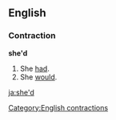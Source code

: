 ==English==
===Contraction===
'''she'd'''

#She [[had]].
#She [[would]].

[[Category:English contractions]]

[[ja:she'd]]